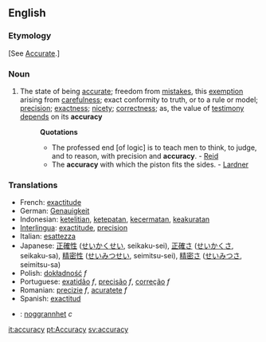 ==English==
===Etymology===
[See [[Accurate]].]
=== Noun ===
#The state of being [[accurate]]; freedom from [[mistakes]], this [[exemption]] arising from [[carefulness]]; exact conformity to truth, or to a rule or model; [[precision]]; [[exactness]]; [[nicety]]; [[correctness]]; as, the value of [[testimony]] [[depends]] on its '''accuracy'''
#:'''Quotations'''
#:*The professed end [of logic] is to teach men to think, to judge, and to reason, with precision and '''accuracy'''. - [[Reid]]
#:*The '''accuracy''' with which the piston fits the sides. - [[Lardner]]

=== Translations ===
*French: [[exactitude]]
*German: [[Genauigkeit]]
*Indonesian: [[teliti|ketelitian]], [[tepat|ketepatan]], [[cermat|kecermatan]], [[akurat|keakuratan]]
*[[Interlingua]]: [[exactitude]], [[precision]]
*Italian: [[esattezza]]
*Japanese: [[正確性]] ([[せいかくせい]], seikaku-sei), [[正確さ]] ([[せいかくさ]], seikaku-sa), [[精密性]] ([[せいみつせい]], seimitsu-sei), [[精密さ]] ([[せいみつさ]], seimitsu-sa)
*Polish: [[dokładność]] ''f''
*Portuguese: [[exatidão]] ''f'', [[precisão]] ''f'', [[correção]] ''f''
*Romanian: [[precizie]] ''f'', [[acuratete]] ''f''
*Spanish: [[exactitud]]
*{{sv}}: [[noggrannhet]] ''c''

[[it:accuracy]]
[[pt:Accuracy]]
[[sv:accuracy]]